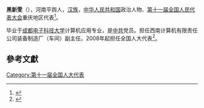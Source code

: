 '''黑新雯'''（{{bd|1967年||}}），河南平舆人，[[汉族|汉族]]，[[中华人民共和国|中华人民共和国]]政治人物、[[第十一届全国人民代表大会|第十一届全国人民代表大会]]重庆地区代表<ref>{{cite web|author=新华网|title=第十一届全国人大代表|url=http://news.xinhuanet.com/ziliao/2008-03/03/content_7708230.htm?node=36628|publisher=新华网|accessdate=2014-01-07|archive-date=2014-01-10|archive-url=https://web.archive.org/web/20140110211415/http://news.xinhuanet.com/ziliao/2008-03/03/content_7708230.htm?node=36628|dead-url=no}}</ref>。

毕业于[[成都电子科技大学|成都电子科技大学]]计算机应用专业，是[[中共|中共]]党员。担任西南计算机有限责任公司装备制造厂（车间）副主任。2008年起担任全国人大代表<ref>{{cite news|title=全国人大代表信息-黑新雯|url=http://210.82.31.1:8084/delegate/viewDelegate.action?dbid=112111|accessdate=2013-04-05|newspaper=全国人大网|archive-url=https://web.archive.org/web/20120305103326/http://www.npc.gov.cn/delegate/viewDelegate.action?dbid=112111|archive-date=2012-03-05|dead-url=yes}}</ref>。

==參考文獻==
{{reflist}}
{{全国人大代表/11/渝}}
[[Category:第十一届全国人大代表|Category:第十一届全国人大代表]]